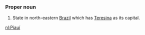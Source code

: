 ===Proper noun===
#State in north-eastern [[Brazil]] which has [[Teresina]] as its capital.

[[nl:Piauí]]